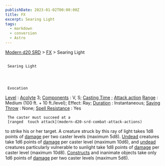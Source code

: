 ```yaml
---
publishDate: 2023-01-02T00:00:00Z
title: FX
excerpt: Searing Light
tags:
  - markdown
  - conversion
  - Astro
---
```


[Modern d20 SRD](/#modernD20) > [FX](modern-d20-srd-fx-index) > Searing Light

##

     Searing Light




     Evocation

[Level](modern-d20-srd-fx-level)
:
[Acolyte](modern-d20-srd-classes-advanced-acolyte)
3;
[Components](modern-d20-srd-fx-components)
: V, S;
[Casting Time](modern-d20-srd-fx-casting-time)
;
[Attack action](modern-d20-srd-combat-attack-actions)
[Range](modern-d20-srd-fx-range)
: Medium (100 ft. + 10 ft./level); Effect: Ray;
[Duration](modern-d20-srd-fx-duration)
: Instantaneous;
[Saving Throw](modern-d20-srd-basics-saving-throws)
: None;
[Spell Resistance](modern-d20-srd-special-abilities-spell-resistance)
: Yes

     The caster must succeed at a
     [ranged  touch attack](modern-d20-srd-combat-attack-actions)
to strike his or her target. A creature struck by this ray of light takes 1d8 points of
[damage](modern-d20-srd-combat-damage)
per two caster levels (maximum 5d8).
[Undead](modern-d20-srd-creature-types-undead)
creatures take 1d6 points of
[damage](modern-d20-srd-combat-damage)
per caster level (maximum 10d6), and
[undead](modern-d20-srd-creature-types-undead)
creatures particularly vulnerable to sunlight take 1d8 points of
[damage](modern-d20-srd-combat-damage)
per caster level (maximum 10d8).
[Constructs](modern-d20-srd-creature-types-construct)
and inanimate objects take only 1d6 points of
[damage](modern-d20-srd-combat-damage)
per two caster levels (maximum 5d6).
